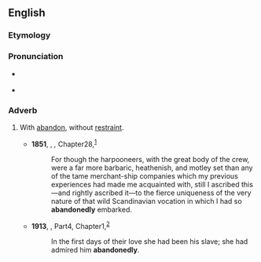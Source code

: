 ==English==

===Etymology===
{{suffix|en|abandoned|ly}}

===Pronunciation===
* {{a|RP}} {{IPA|en|/əˈbæn.dn̩.əd.li/}}
* {{a|GenAm}} {{IPA|en|/əˈbæn.dn̩.əd.li/}}

===Adverb===
{{en-adv}}

# With [[abandon#Etymology_2|abandon]], without [[restraint]].
#: {{syn|en|unrestrainedly}}
#* '''1851''', {{w|Herman Melville}}, ''{{w|Moby-Dick}},'' Chapter{{nbsp}}28,<sup>[http://www.gutenberg.org/files/2701/2701-h/2701-h.htm]</sup>
#*: For though the harpooneers, with the great body of the crew, were a far more barbaric, heathenish, and motley set than any of the tame merchant-ship companies which my previous experiences had made me acquainted with, still I ascribed this—and rightly ascribed it—to the fierce uniqueness of the very nature of that wild Scandinavian vocation in which I had so '''abandonedly''' embarked.
#* '''1913''', {{w|Willa Cather}}, ''{{w|O Pioneers!}}'' Part{{nbsp}}4, Chapter{{nbsp}}1,<sup>[http://www.gutenberg.org/files/24/24-h/24-h.htm]</sup>
#*: In the first days of their love she had been his slave; she had admired him '''abandonedly'''.